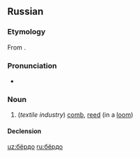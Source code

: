 ==Russian==
{{wikipedia|lang=ru}}

===Etymology===
From {{inh|ru|sla-pro|*bьrdo}}.

===Pronunciation===
* {{IPA|/ˈbʲɵrdə/|lang=ru}}

===Noun===
{{ru-noun|бёрдо|n}}

# (''textile industry'') [[comb]], [[reed]] (in a [[loom]])

====Declension====
{{ru-noun-table|1|бёрд|о}}

[[uz:бёрдо]]
[[ru:бёрдо]]
